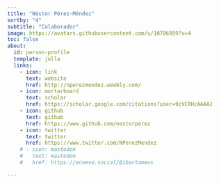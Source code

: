 ```yaml
---
title: "Néstor Pérez-Méndez"
sortby: "4"
subtitle: "Colaborador"
image: https://avatars.githubusercontent.com/u/10706959?v=4
toc: false
about:
  id: person-profile
  template: jolla
  links:
    - icon: link
      text: website
      href: http://nperezmendez.weebly.com/
    - icon: mortarboard
      text: scholar
      href: https://scholar.google.com/citations?user=9cVCRHcAAAAJ
    - icon: github
      text: github
      href: https://www.github.com/nestorperez
    - icon: twitter
      text: twitter
      href: https://www.twitter.com/NPerezMendez
    # - icon: mastodon
    #   text: mastodon
    #   href: https://ecoevo.social/@ibartomeus

---
```


:::{#person-profile}
:::




